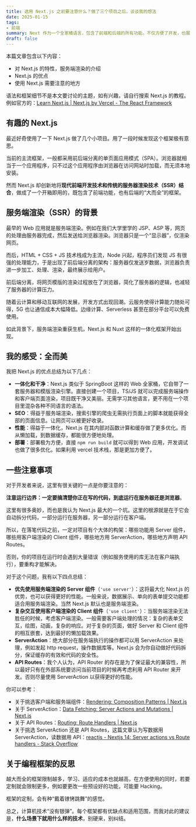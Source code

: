 ```yaml
---
title: 选用 Next.js 之前要注意什么？做了三个项目之后，谈谈我的想法
date: 2025-01-15
tags:
- 前端
summary: Next 作为一个全家桶语言，包含了前端和后端的所有功能。不仅方便了开发，也展现了 JS 的强大万能实力。
draft: false
---
```


本篇文章包含以下内容：
- 对 Next.js 的特性，服务端渲染的介绍
- Next.js 的优点
- 使用 Next.js 需要注意的地方

语法和框架细节不是本文要讨论的主题，如有兴趣，请自行搜索 Next.js 的教程。例如官方的：[Learn Next.js | Next.js by Vercel - The React Framework](https://nextjs.org/learn)

## 有趣的 Next.js

最近好奇使用了一下 Next.js 做了几个小项目。用了一段时候发现这个框架极有意思。

当前的主流框架，一般都采用前后端分离的单页面应用模式（SPA）。浏览器就相当于一个应用程序，只不过这个应用程序由浏览器在访问网站时加载，而无须本地安装。

然而 Next.js 却创新地将**现代前端开发技术和传统的服务器渲染技术（SSR）结合**，做成了一个开箱即用的，既包含了前端功能，也有后端的“大而全”的框架。

## 服务端渲染（SSR）的背景

最早的 Web 应用就是服务端渲染。例如在我们大学里学的 JSP、ASP 等，网页的处理由服务器完成，然后发送给浏览器渲染。浏览器只是一个“显示器”，仅渲染网页。

而后，HTML + CSS + JS 技术栈成为主流，Node 兴起，程序员们发现 JS 有很强的处理能力，于是出现了前后端分离的架构：服务器仅发送岁数据，浏览器负责进一步加工、处理、渲染，最终展示给用户。

前后端分离，将网页模版的渲染过程放在了浏览器，简化了服务器的逻辑，也减轻了服务器的计算压力。

随着云计算和移动互联网的发展，开发方式出现回潮。云服务使得计算能力随处可得，5G 也让通信成本大幅降低。边缘计算、Serverless 甚至在部分平台可以免费使用。

如此背景下，服务端渲染重获生机，Next.js 和 Nuxt 这样的一体化框架开始出现。

## 我的感受：全而美

我把 Next.js 的优点总结为以下几点：
- **一体化和干净**：Next.js 类似于 SpringBoot 这样的 Web 全家桶，它自带了一套服务器和模版渲染引擎。直接创建一个项目，TS/JS 就可以完成服务端操作和客户端页面渲染，项目既干净又美丽。无需学习其他语言，更不用在一个项目里混杂各种不同语言的语法。
- **SEO**：得益于服务端渲染，搜索引擎的爬虫无需执行页面上的脚本就能获得全部的页面信息。让网页可以被更好收录。
- **性能**：得益于一体化，Next.js 在其内部对函数计算和缓存做了更多优化。而从懒加载，到数据缓存，都能很方便地处理。
- **部署**：部署极为方便，直接 `npm run build` 就可以得到 Web 应用，开发调试也做了很多优化。如果利用 vercel 技术栈，那是更加方便了。

## 一些注意事项

对于开发者来说，这里有很关键的一点是你要注意的：

**注意运行边界：一定要搞清楚你正在写的代码，到底运行在服务器还是浏览器**。

这里有很多奥妙，而也是我认为 Next.js 最大的一个坑。这里的根源就是在于它会自动拆分代码，一部分运行在服务器，另一部分运行在客户端。

所以，在落笔代码之前，一定对项目有个大体的构架：哪些功能用 Server 组件，哪些用客户端渲染的 Client 组件，哪些地方用 ServerAction，哪些地方声明 API Routes。

否则，你的项目在运行时会遇到大量错误（例如服务使用的库无法在客户端执行），要重构才能解决。

对于这个问题，我有以下四点总结：

- **优先使用服务端渲染的 Server 组件**（`'use server'`）：这将最大化 Next.js 的优势，也可以获得更好的性能。一般来说，数据展示、单向的表单提交功能都适合用服务端渲染。当然 Next.js 默认也是服务端渲染。
- **复杂交互使用客户端渲染的 Client 组件**（`'use client'`）：当服务端渲染无法胜任的时候，考虑客户端渲染。一般需要客户端处理的情况：复杂的表单交互，绘图，动画，复杂的响应。对于复杂的页面，做好 Server 和 Client 组件的相互嵌套，达到最好的懒加载效果。
- **ServerAction**：绝大部分在服务端执行的操作都可以用 ServerAction 来处理，例如发起 http request，操作数据库等。Next.js 会为你自动做好代码拆分，保证缓存的有效和代码的安全性。
- **API Routes**：我个人认为，API Router 的存在是为了保证最大的兼容性，所以最好只有在外部系统要访问当前项目的时候再考虑利用 API Router 来开发。否则尽量使用 ServerAction 以获得更好的性能。

你可以参考：
- 关于挑选客户端和服务端组件：[Rendering: Composition Patterns | Next.js](https://nextjs.org/docs/app/building-your-application/rendering/composition-patterns)
- 关于 ServerAction：[Data Fetching: Server Actions and Mutations | Next.js](https://nextjs.org/docs/app/building-your-application/data-fetching/server-actions-and-mutations)
- 关于 API Routes：[Routing: Route Handlers | Next.js](https://nextjs.org/docs/app/building-your-application/routing/route-handlers)
- 关于挑选 ServerAction 还是 API Routes，这篇文章认为写数据用 ServerAction，读数据用 API：[reactjs - Nextjs 14: Server actions vs Route handlers - Stack Overflow](https://stackoverflow.com/questions/77748391/nextjs-14-server-actions-vs-route-handlers)

## 关于编程框架的反思

越大而全的框架限制越多，学习、适应的成本也就越高，在方便使用的同时，若要定制就会限制更多，例如要更改一些预设好的功能，可能要 Hacking。

框架的定制，会有种“戴着镣铐跳舞”的感觉。

总之，计算机技术“没有银弹”。每个框架都有优缺点和适用范围，而我对此的建议是，**什么场景下就用什么样的技术**，别硬来，别纠结。

